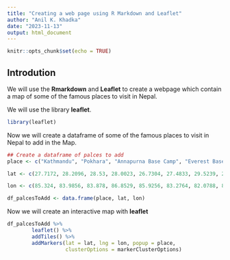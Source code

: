 ```yaml
---
title: "Creating a web page using R Markdown and Leaflet"
author: "Anil K. Khadka"
date: "2023-11-13"
output: html_document
---
```


```r
knitr::opts_chunk$set(echo = TRUE)
```

## Introdution

We will use the **Rmarkdown** and **Leaflet** to create a webpage which contain a map of some of the famous places to visit in Nepal.

We will use the library **leaflet**.

```r

library(leaflet)

```


Now we will create a dataframe of some of the famous places to visit in Nepal to add in the Map. 

```r

## Create a dataframe of palces to add
place <- c("Kathmandu", "Pokhara", "Annapurna Base Camp", "Everest Base Camp", "Janaki Temple", "Lumbini", "Rara Lake", "Jomsom", "Illam", "Chitwan National Park", "Dharan")

lat <- c(27.7172, 28.2096, 28.53, 28.0023, 26.7304, 27.4833, 29.5239, 28.7746, 26.9112, 27.5193, 26.8065)

lon <- c(85.324, 83.9856, 83.878, 86.8529, 85.9256, 83.2764, 82.0788, 83.773, 87.9237, 84.3135, 87.2846)

df_palcesToAdd <- data.frame(place, lat, lon)

```


Now we will create an interactive map with **leaflet**

```r

df_palcesToAdd %>%
        leaflet() %>%
        addTiles() %>%
        addMarkers(lat = lat, lng = lon, popup = place, 
                   clusterOptions = markerClusterOptions)

```

